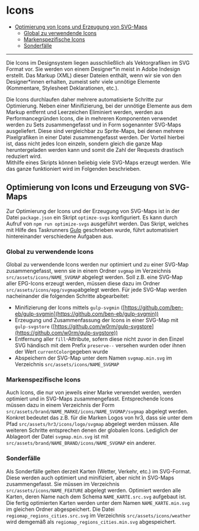 
<Meta title="Dokumentation/Grundlegendes/Icons" />

# Icons

-   [Optimierung von Icons und Erzeugung von SVG-Maps](#optimierung-von-icons-und-erzeugung-von-svg-maps)
    -   [Global zu verwendende Icons](#global-zu-verwendende-icons)
    -   [Markenspezifische Icons](#markenspezifische-icons)
    -   [Sonderfälle](#sonderfälle)

---

Die Icons im Designsystem liegen ausschließlich als Vektorgrafiken im SVG Format vor. Sie werden von einem Designer\*in meist in Adobe Indesign erstellt.
Das Markup (XML) dieser Dateien enthält, wenn wir sie von den Designer\*innen erhalten, zumeist sehr viele unnötige Elemente (Kommentare, Stylesheet Deklarationen, etc.).

Die Icons durchlaufen daher mehrere automatisierte Schritte zur Optimierung. Neben einer Minifizierung, bei der unnötige Elemente aus dem Markup entfernt und Leerzeichen Eliminiert
werden, werden aus Performancegründen Icons, die in mehreren Komponenten verwendet werden zu Sets zusammengefasst und in Form sogenannter SVG-Maps ausgeliefert.
Diese sind vergleichbar zu Sprite-Maps, bei denen mehrere Pixelgrafiken in einer Datei zusammengefasst werden. Der Vorteil hierbei ist, dass nicht jedes Icon
einzeln, sondern gleich die ganze Map heruntergeladen werden kann und somit die Zahl der Requests drastisch reduziert wird.  
Mithilfe eines Skripts können beliebig viele SVG-Maps erzeugt werden. Wie das ganze funktioniert wird im Folgenden beschrieben.

## Optimierung von Icons und Erzeugung von SVG-Maps

Zur Optimierung der Icons und der Erzeugung von SVG-Maps ist in der Datei `package.json` ein Skript `optimze-svgs` konfiguriert. Es kann durch Aufruf von `npm run optimize-svgs`
ausgeführt werden. Das Skript, welches mit Hilfe des Taskrunners [Gulp](https://gulpjs.com/) geschrieben wurde, führt automatisiert hintereinander verschiedene Aufgaben aus.

### Global zu verwendende Icons

Global zu verwendende Icons werden nur optimiert und zu einer SVG-Map zusammengefasst, wenn sie in einem Ordner `svgmap` im Verzeichnis
`src/assets/icons/NAME_SVGMAP` abgelegt werden. Soll z.B. eine SVG-Map aller EPG-Icons erzeugt werden, müssen diese dazu im Ordner `src/assets/icons/epg/svgmap`abgelegt werden.
Für jede SVG-Map werden nacheinander die folgenden Schritte abgearbeitet:

-   Minifizierung der Icons mittels `gulp-svgmin` ([https://github.com/ben-eb/gulp-svgmin](https://github.com/ben-eb/gulp-svgmin))
-   Erzeugung und Zusammenfassung der Icons in einer SVG-Map mit `gulp-svgstore` ([https://github.com/w0rm/gulp-svgstore](https://github.com/w0rm/gulp-svgstore))
-   Entfernung aller `fill`-Attribute, sofern diese nicht zuvor in den Einzel SVG händisch mit dem Prefix `preserve--` versehen wurden oder ihnen der Wert `currentColor`gegeben wurde
-   Abspeichern der SVG-Map unter dem Namen `svgmap.min.svg` im Verzeichnis `src/assets/icons/NAME_SVGMAP`

### Markenspezifische Icons

Auch Icons, die nur von jeweils einer Marke verwendet werden, werden optimiert und in SVG-Maps zusammengefasst. Entsprechende Icons müssen dazu in einem Verzeichnis der
Form `src/assets/brand/NAME_MARKE/icons/NAME_SVGMAP/svgmap` abgelegt werden. Konkret bedeutet das z.B. für die Marken Logos von hr3, dass sie unter dem Pfad
`src/assets/hr3/icons/logo/svgmap` abgelegt werden müssen. Alle weiteren Schritte entsprechen denen der globalen Icons. Lediglich der Ablageort der Datei
`svgmap.min.svg` ist mit `src/assets/brand/NAME_BRAND/icons/NAME_SVGMAP` ein anderer.

### Sonderfälle

Als Sonderfälle gelten derzeit Karten (Wetter, Verkehr, etc.) im SVG-Format. Diese werden auch optimiert und minifiziert, aber nicht in SVG-Maps zusammengefasst.
Sie müssen im Verzeichnis `src/assets/icons/NAME_FEATURE` abgelegt werden. Optimiert werden alle Karten, deren Name nach dem Schema `NAME_KARTE.src.svg` aufgebaut ist.
Die fertig optimierten Karten werden unter dem Namen `NAME_KARTE.min.svg` im gleichen Ordner abgespeichert. Die Datei `regiomap_regions_cities.src.svg` im Verzeichnis
`src/assets/icons/weather` wird demgemäß als `regiomap_regions_cities.min.svg` abgespeichert.
